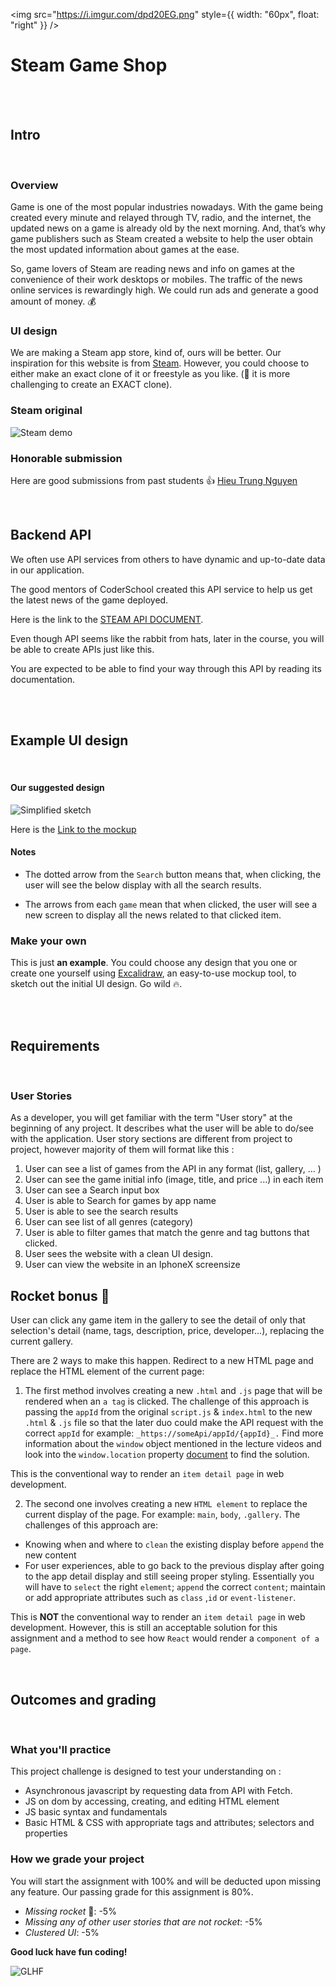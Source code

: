 <img
  src="https://i.imgur.com/dpd20EG.png"
  style={{ width: "60px", float: "right" }}
/>

# Steam Game Shop

<br />
<br />

## Intro

<br />

### Overview

Game is one of the most popular industries nowadays. With the game being created every minute and relayed through TV, radio, and the internet, the updated news on a game is already old by the next morning. And, that’s why game publishers such as Steam created a website to help the user obtain the most updated information about games at the ease.

So, game lovers of Steam are reading news and info on games at the convenience of their work desktops or mobiles. The traffic of the news online services is rewardingly high. We could run ads and generate a good amount of money. 💰

### UI design

We are making a Steam app store, kind of, ours will be better.
Our inspiration for this website is from <a href="https://store.steampowered.com" target="_blank">Steam</a>. However, you could choose to either make an exact clone of it or freestyle as you like. (🚀 it is more challenging to create an EXACT clone).

### Steam original

![Steam demo](../../assets/wv/m13/steam-screen.png)

### Honorable submission

Here are good submissions from past students 👍
<a href="https://steam-solution-v1.netlify.app/" target="_blank">Hieu Trung Nguyen</a>

<br />

## Backend API

We often use API services from others to have dynamic and up-to-date data in our application.

The good mentors of CoderSchool created this API service to help us get the latest news of the game deployed.

Here is the link to the <a target="_blank" href="https://documenter.getpostman.com/view/14499722/UVeKqQWh">STEAM API DOCUMENT</a>.

Even though API seems like the rabbit from hats, later in the course, you will be able to create APIs just like this.

You are expected to be able to find your way through this API by reading its documentation.

<br />
<br />

## Example UI design

<br />

#### Our suggested design

![Simplified sketch](./../../assets/wv/m13/steam-sketch.png)

Here is the <a href="https://excalidraw.com/#json=WeOH-cuYiBxtn7K94qjVn,JlYhwgD5vAy1Wc1UcbgNug" target="_blank">Link to the mockup </a>

#### Notes

- The dotted arrow from the `Search` button means that, when clicking, the user will see the below display with all the search results.

- The arrows from each `game` mean that when clicked, the user will see a new screen to display all the news related to that clicked item.

### Make your own

This is just **an example**. You could choose any design that you one or create one yourself using <a href="https://excalidraw.com" target="_blank">Excalidraw</a>, an easy-to-use mockup tool, to sketch out the initial UI design. Go wild 🔥.

<br />
<br />

## Requirements

<br />

### User Stories

As a developer, you will get familiar with the term "User story" at the beginning of any project. It describes what the user will be able to do/see with the application. User story sections are different from project to project, however majority of them will format like this :

1. User can see a list of games from the API in any format (list, gallery, ... )
2. User can see the game initial info (image, title, and price ...) in each item
3. User can see a Search input box
4. User is able to Search for games by app name
5. User is able to see the search results
6. User can see list of all genres (category)
7. User is able to filter games that match the genre and tag buttons that clicked.
8. User sees the website with a clean UI design.
9. User can view the website in an IphoneX screensize

## Rocket bonus 🚀

User can click any game item in the gallery to see the detail of only that selection's detail (name, tags, description, price, developer...), replacing the current gallery.

There are 2 ways to make this happen. Redirect to a new HTML page and replace the HTML element of the current page:

1. The first method involves creating a new `.html` and `.js` page that will be rendered when an `a tag` is clicked. The challenge of this approach is passing the `appId` from the original `script.js` & `index.html` to the new `.html` & `.js` file so that the later duo could make the API request with the correct `appId` for example: `_https://someApi/appId/{appId}_.`
   Find more information about the `window` object mentioned in the lecture videos and look into the `window.location` property <a href="https://www.w3schools.com/js/js_window_location.asp" target="_blank">document</a> to find the solution.

This is the conventional way to render an `item detail page` in web development.

2. The second one involves creating a new `HTML element` to replace the current display of the page. For example: `main`, `body`, `.gallery`. The challenges of this approach are:

- Knowing when and where to `clean` the existing display before `append` the new content
- For user experiences, able to go back to the previous display after going to the app detail display and still seeing proper styling.
  Essentially you will have to `select` the right `element`; `append` the correct `content`; maintain or add appropriate attributes such as `class` ,`id` or `event-listener`.

This is **NOT** the conventional way to render an `item detail page` in web development. However, this is still an acceptable solution for this assignment and a method to see how `React` would render a `component of a page`.

<br />

## Outcomes and grading

<br />

### What you'll practice

This project challenge is designed to test your understanding on :

- Asynchronous javascript by requesting data from API with Fetch.
- JS on dom by accessing, creating, and editing HTML element
- JS basic syntax and fundamentals
- Basic HTML & CSS with appropriate tags and attributes; selectors and properties

### How we grade your project

You will start the assignment with 100% and will be deducted upon missing any feature.
Our passing grade for this assignment is 80%.

- _Missing rocket_ 🚀: -5%
- _Missing any of other user stories that are not rocket_: -5%
- _Clustered UI_: -5%

**Good luck have fun coding!**

![GLHF](../../assets/wv/m13/you-can-do-it-meme.jpeg)

<br />
<br />
<br />
